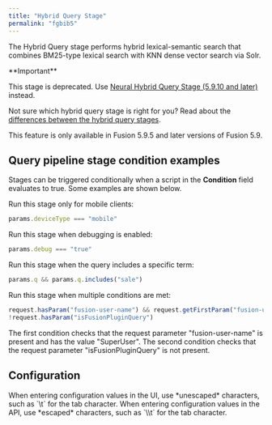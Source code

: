 ```yaml
---
title: "Hybrid Query Stage"
permalink: "fgbib5"
---
```


The Hybrid Query stage performs hybrid lexical-semantic search that combines BM25-type lexical search with KNN dense vector search via Solr.

<Tip>
**Important**


This stage is deprecated. Use [Neural Hybrid Query Stage (5.9.10 and later)](/fusion/5.9/mb500k/neural-hybrid-query-stage) instead.
</Tip>

Not sure which hybrid query stage is right for you? Read about the
[differences between the hybrid query stages](/fusion/5.9/fhx9nk/differences-between-hybrid-query-stages).

<Note>
This feature is only available in Fusion 5.9.5 and later versions of Fusion 5.9.
</Note>

## Query pipeline stage condition examples

Stages can be triggered conditionally when a script in the **Condition** field evaluates to true.
Some examples are shown below.

Run this stage only for mobile clients:

```js
params.deviceType === "mobile"
```

Run this stage when debugging is enabled:

```js
params.debug === "true"
```

Run this stage when the query includes a specific term:

```js
params.q && params.q.includes("sale")
```

Run this stage when multiple conditions are met:

```js
request.hasParam("fusion-user-name") && request.getFirstParam("fusion-user-name").equals("SuperUser");
!request.hasParam("isFusionPluginQuery")
```

The first condition checks that the request parameter "fusion-user-name" is present and has the value "SuperUser".
The second condition checks that the request parameter "isFusionPluginQuery" is not present.

## Configuration

<Tip>
When entering configuration values in the UI, use *unescaped* characters, such as `\t` for the tab character. When entering configuration values in the API, use *escaped* characters, such as `\\t` for the tab character.
</Tip>




<SchemaParamFields schema={schema}/>
